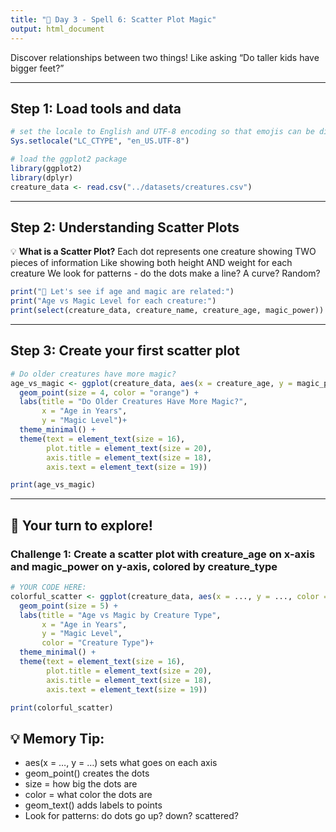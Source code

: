 ```yaml
---
title: "🔮 Day 3 - Spell 6: Scatter Plot Magic"
output: html_document
---
```


Discover relationships between two things!
Like asking "Do taller kids have bigger feet?"

---

## Step 1: Load tools and data

```r
# set the locale to English and UTF-8 encoding so that emojis can be displayed correctly
Sys.setlocale("LC_CTYPE", "en_US.UTF-8")

# load the ggplot2 package
library(ggplot2)
library(dplyr)
creature_data <- read.csv("../datasets/creatures.csv")
```

---

## Step 2: Understanding Scatter Plots

💡 **What is a Scatter Plot?**
Each dot represents one creature showing TWO pieces of information
Like showing both height AND weight for each creature
We look for patterns - do the dots make a line? A curve? Random?

```r
print("👀 Let's see if age and magic are related:")
print("Age vs Magic Level for each creature:")
print(select(creature_data, creature_name, creature_age, magic_power))
```

---

## Step 3: Create your first scatter plot

```r
# Do older creatures have more magic?
age_vs_magic <- ggplot(creature_data, aes(x = creature_age, y = magic_power)) +
  geom_point(size = 4, color = "orange") +
  labs(title = "Do Older Creatures Have More Magic?",
       x = "Age in Years",
       y = "Magic Level")+
  theme_minimal() +
  theme(text = element_text(size = 16),
        plot.title = element_text(size = 20),
        axis.title = element_text(size = 18),
        axis.text = element_text(size = 19))

print(age_vs_magic)
```

---

## 🎈 Your turn to explore!

### Challenge 1: Create a scatter plot with creature_age on x-axis and magic_power on y-axis, colored by creature_type

```r
# YOUR CODE HERE:
colorful_scatter <- ggplot(creature_data, aes(x = ..., y = ..., color = ...)) +
  geom_point(size = 5) +
  labs(title = "Age vs Magic by Creature Type",
       x = "Age in Years",
       y = "Magic Level",
       color = "Creature Type")+
  theme_minimal() +
  theme(text = element_text(size = 16),
        plot.title = element_text(size = 20),
        axis.title = element_text(size = 18),
        axis.text = element_text(size = 19))

print(colorful_scatter)
```

## 💡 Memory Tip:
- aes(x = ..., y = ...) sets what goes on each axis
- geom_point() creates the dots
- size = how big the dots are
- color = what color the dots are
- geom_text() adds labels to points
- Look for patterns: do dots go up? down? scattered?